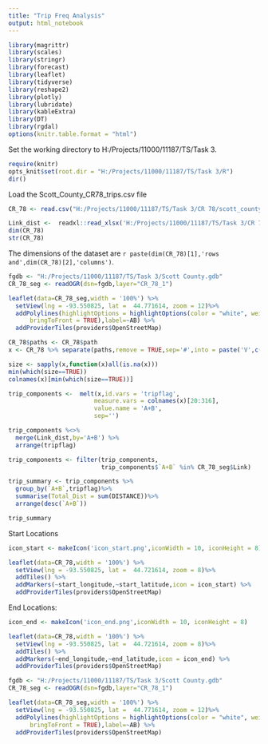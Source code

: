 ```yaml
---
title: "Trip Freq Analysis"
output: html_notebook
---
```


```r
library(magrittr)
library(scales)
library(stringr)
library(forecast)
library(leaflet)
library(tidyverse)
library(reshape2)
library(plotly)
library(lubridate)
library(kableExtra)
library(DT)
library(rgdal)
options(knitr.table.format = "html") 
```


Set the working directory to H:/Projects/11000/11187/TS/Task 3.

```r
require(knitr)
opts_knit$set(root.dir = "H:/Projects/11000/11187/TS/Task 3/R")
dir()
```


Load the Scott_County_CR78_trips.csv file

```r


CR_78 <- read.csv("H:/Projects/11000/11187/TS/Task 3/CR 78/scott_county_CR78_trips.csv",stringsAsFactors = FALSE)

Link_dist <-  readxl::read_xlsx('H:/Projects/11000/11187/TS/Task 3/CR 78/scott_county_CR78_trips.xlsx',sheet = 'LinkDistances')
dim(CR_78)
str(CR_78)
```

The dimensions of the  dataset are `r paste(dim(CR_78)[1],'rows and',dim(CR_78)[2],'columns')`.


```r

fgdb <- "H:/Projects/11000/11187/TS/Task 3/Scott County.gdb"
CR_78_seg <- readOGR(dsn=fgdb,layer="CR_78_1")

```

```r

leaflet(data=CR_78_seg,width = '100%') %>%
  setView(lng = -93.550825, lat =  44.771614, zoom = 12)%>%
  addPolylines(highlightOptions = highlightOptions(color = "white", weight = 2,
      bringToFront = TRUE),label=~AB) %>% 
  addProviderTiles(providers$OpenStreetMap)

```

```r
CR_78$paths <- CR_78$path
x <- CR_78 %>% separate(paths,remove = TRUE,sep='#',into = paste('V',c(1:1000),sep = ''))

size <- sapply(x,function(x)all(is.na(x)))
min(which(size==TRUE))
colnames(x)[min(which(size==TRUE))]
```

```r
trip_components <-  melt(x,id.vars = 'tripflag',
                        measure.vars = colnames(x)[20:316],
                        value.name = 'A+B',
                        sep='') 

trip_components %<>%  
  merge(Link_dist,by='A+B') %>% 
  arrange(tripflag)

trip_components <- filter(trip_components,
                          trip_components$`A+B` %in% CR_78_seg$Link)
```

```r

trip_summary <- trip_components %>%
  group_by(`A+B`,tripflag)%>%
  summarise(Total_Dist = sum(DISTANCE))%>%
  arrange(desc(`A+B`))

trip_summary
```



Start Locations
```r
icon_start <- makeIcon('icon_start.png',iconWidth = 10, iconHeight = 8)

leaflet(data=CR_78,width = '100%') %>%
  setView(lng = -93.550825, lat =  44.721614, zoom = 8)%>%
  addTiles() %>% 
  addMarkers(~start_longitude,~start_latitude,icon = icon_start) %>%
  addProviderTiles(providers$OpenStreetMap)

```


End Locations:

```r
icon_end <- makeIcon('icon_end.png',iconWidth = 10, iconHeight = 8)

leaflet(data=CR_78,width = '100%') %>%
  setView(lng = -93.550825, lat =  44.721614, zoom = 8)%>%
  addTiles() %>% 
  addMarkers(~end_longitude,~end_latitude,icon = icon_end) %>%
  addProviderTiles(providers$OpenStreetMap)

```

```r

fgdb <- "H:/Projects/11000/11187/TS/Task 3/Scott County.gdb"
CR_78_seg <- readOGR(dsn=fgdb,layer="CR_78_1")

```

```r


leaflet(data=CR_78_seg,width = '100%') %>%
  setView(lng = -93.550825, lat =  44.771614, zoom = 12)%>%
  addPolylines(highlightOptions = highlightOptions(color = "white", weight = 2,
      bringToFront = TRUE),label=~AB) %>% 
  addProviderTiles(providers$OpenStreetMap)

```